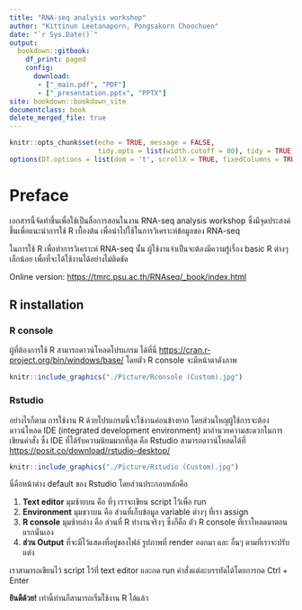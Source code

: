 ```yaml
---
title: "RNA-seq analysis workshop"
author: "Kittinun Leetanaporn, Pongsakorn Choochuen"
date: "`r Sys.Date()`"
output: 
  bookdown::gitbook:
    df_print: paged
    config:
      download: 
       - ["_main.pdf", "PDF"]
       - ["_presentation.pptx", "PPTX"]
site: bookdown::bookdown_site
documentclass: book
delete_merged_file: true
---
```


```r
knitr::opts_chunk$set(echo = TRUE, message = FALSE,
                      tidy.opts = list(width.cutoff = 80), tidy = TRUE)
options(DT.options = list(dom = 't', scrollX = TRUE, fixedColumns = TRUE))
```

# **Preface** {.unnumbered}

เอกสารนี้จัดทำขึ้นเพื่อใช้เป็นสื่อการสอนในงาน RNA-seq analysis workshop ซึ่งมีจุดประสงค์ขึ้นเพื่อแนะนำการใช้ R เบื้องต้น เพื่อนำไปใช้ในการวิเคราะห์ข้อมูลของ RNA-seq

ในการใช้ R เพื่อทำการวิเคราะห์ RNA-seq นั้น ผู้ใช้งานจำเป็นจะต้องมีความรู้เรื่อง basic R ต่างๆ เล็กน้อย เพื่อที่จะได้ใช้งานได้อย่างไม่ติดขัด

Online version: <https://tmrc.psu.ac.th/RNAseq/_book/index.html>

## R installation {.unnumbered}

### R console {.unnumbered}

ผู้ที่ต้องการใช้ R สามารถดาวน์โหลดโปรแกรม ได้ที่นี่ <https://cran.r-project.org/bin/windows/base/> โดยตัว R console จะมีหน้าตาดังภาพ

```r
knitr::include_graphics("./Picture/Rconsole (Custom).jpg")
```

### Rstudio {.unnumbered}

อย่างไรก็ตาม การใช้งาน R ด้วยโปรแกรมนี้จะใช้งานค่อนข้างยาก โดยส่วนใหญผู้ใช้การจะต้องดาวน์โหลด IDE (integrated development environment) มาอำนวยความสะดวกในการเขียนคำสั่ง ซึ่ง IDE ที่ได้รับความนิยมมากที่สุด คือ Rstudio สามารถดาวน์โหลดได้ที่ <https://posit.co/download/rstudio-desktop/>

```r
knitr::include_graphics("./Picture/Rstudio (Custom).jpg")
```

นี่คือหน้าต่าง default ของ Rstudio โดยส่วนประกอบหลักคือ

1.  **Text editor** มุมซ้ายบน คือ ที่ๆ เราจะเขียน script ไว้เพื่อ run
2.  **Environment** มุมขวาบน คือ ส่วนที่เก็บข้อมูล variable ต่างๆ ที่เรา assign
3.  **R console** มุมซ้ายล่าง คือ ส่วนที่ R ทำงานจริงๆ ซึ่งก็คือ ตัว R console ที่เราโหลดมาตอนแรกนั่นเอง
4.  **ส่วน Output** ที่จะมีไว้แสดงที่อยู่ของไฟล์ รูปภาพที่ render ออกมา และ อื่นๆ ตามที่เราจะปรับแต่ง

เราสามารถเขียนไว้ script ไว้ที่ text editor และกด run คำสั่งแต่ละบรรทัดได้โดยการกด Ctrl + Enter

**ยินดีด้วย!** เท่านี้ท่านก็สามารถเริ่มใช้งาน R ได้แล้ว
